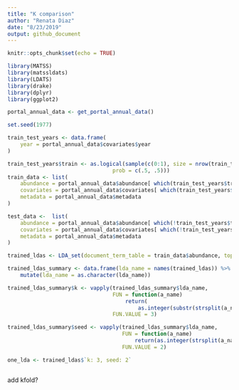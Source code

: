 ```yaml
---
title: "K comparison"
author: "Renata Diaz"
date: "8/23/2019"
output: github_document
---
```


```r
knitr::opts_chunk$set(echo = TRUE)

library(MATSS)
library(matssldats)
library(LDATS)
library(drake)
library(dplyr)
library(ggplot2)
```

```r
portal_annual_data <- get_portal_annual_data()

```

```r
set.seed(1977)

train_test_years <- data.frame(
    year = portal_annual_data$covariates$year
)

train_test_years$train <- as.logical(sample(c(0:1), size = nrow(train_test_years), replace = T, 
                                 prob = c(.5, .5)))
train_data <- list(
    abundance = portal_annual_data$abundance[ which(train_test_years$train), ],
    covariates = portal_annual_data$covariates[ which(train_test_years$train), ],
    metadata = portal_annual_data$metadata
)

test_data <-  list(
    abundance = portal_annual_data$abundance[ which(!train_test_years$train), ],
    covariates = portal_annual_data$covariates[ which(!train_test_years$train), ],
    metadata = portal_annual_data$metadata
)

```

```r

trained_ldas <- LDA_set(document_term_table = train_data$abundance, topics = c(3, 6, 9, 12), nseeds = 20)

trained_ldas_summary <- data.frame(lda_name = names(trained_ldas)) %>%
    mutate(lda_name = as.character(lda_name))

trained_ldas_summary$k <- vapply(trained_ldas_summary$lda_name,
                                 FUN = function(a_name)
                                     return(
                                         as.integer(substr(strsplit(a_name, split = ", ")[[1]][1], start = 3, stop = 5))),
                                 FUN.VALUE = 3)

trained_ldas_summary$seed <- vapply(trained_ldas_summary$lda_name,
                                    FUN = function(a_name)
                                        return(as.integer(strsplit(a_name, split = "seed: ")[[1]][2])),
                                    FUN.VALUE = 2)

```

```r

one_lda <- trained_ldas$`k: 3, seed: 2`



```

add kfold?
